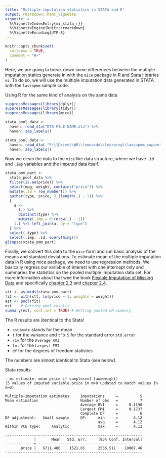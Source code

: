 ```yaml
---
title: "Multiple imputation statistics in STATA and R"
output: rmarkdown::html_vignette
vignette: >
  %\VignetteIndexEntry{mi_stata_r}}
  %\VignetteEngine{knitr::rmarkdown}
  %\VignetteEncoding{UTF-8}
---
```


```r
knitr::opts_chunk$set(
  collapse = TRUE,
  comment = "#>"
)
```


Here, we are going to break down some differences between the multiple imputation statics generate in with the `mice` package in R and Stata libraries `mi`. To do so, we will use the multiple imputation data generated in STATA with the `lassopmm` sample code.


Using R for the same kind of analysis on the same data.

```r
suppressMessages(library(dplyr))
suppressMessages(library(tidyr))
suppressMessages(library(mice))
```
```r
stata_pool_data <- 
  haven::read_dta("DTA-FILE-NAME.dta") %>% 
  haven::zap_labels()
```
```r
stata_pool_data <-
  haven::read_dta( "F:\\Drive\\WB\\leonardo\\learning\\lassopmm_support\\base_pmm_example.dta") %>% 
  haven::zap_labels()
```

Now we clean the data to the `mice` like data structure, where we have `.id` and `.imp` variables and the imputed data itself. 

```r
stata_pmm_part <- 
  stata_pool_data %>%
  filter(is.na(price)) %>%
  select(mpg, weight, contains("price")) %>%
  mutate(.id = row_number()) %>%
  gather(type, price, 3:(length(.) - 1)) %>%
  {
    a <-
      (.) %>%
      distinct(type) %>%
      mutate(.imp = 0:(nrow(.) - 1))
    (.) %>% left_join(a, by = "type")
  } %>%
  select(-type) %>%
  select(.imp, .id, everything())
glimpse(stata_pmm_part)
```

Finally, we convert this data to the `mice` form and run basic analysis of the means and standard deviations. To estimate mean of the multiple imputation data in R using mice package, we need to use regression methods. We basically regress our variable of interest with one intercept only and summaries the statistics on the pooled multiple imputation data set. For more information about that wee the book [Flexible Imputation of Missing Data](https://stefvanbuuren.name/fimd/) and specifically [chapter 2.3](https://stefvanbuuren.name/fimd/sec-whyandwhen.html) and [chapter 2.4](https://stefvanbuuren.name/fimd/sec-inference.html).


```r
stt <- as.mids(stata_pmm_part)
fit <- with(stt, lm(price ~ 1, weights = weight))
est <- pool(fit)
est    # Getting pool results
summary(est, conf.int = TRUE) # Getting pooled LM summary
```

The R results are identical to the Stata!

*    `estimate` stands for the mean
*    `t` for the variance and `t^0.5` for the standard error `std.error`
*    `riv` for the `Average RVI`
*    `fmi` for the `Largest FMI`
*    `df` for the degrees of freedom statistics.

The numbers are almost identical to Stata (see below). 

Stata results:

``` 
. mi estimate: mean price if samples==1 [aw=weight]
(5 values of imputed variable price in m>0 updated to match values in m=0)

Multiple-imputation estimates     Imputations     =          5
Mean estimation                   Number of obs   =          7
                                  Average RVI     =     0.1190
                                  Largest FMI     =     0.1737
                                  Complete DF     =          6
DF adjustment:   Small sample     DF:     min     =       4.12
                                          avg     =       4.12
Within VCE type:     Analytic             max     =       4.12

--------------------------------------------------------------
             |       Mean   Std. Err.     [95% Conf. Interval]
-------------+------------------------------------------------
       price |   6711.486    1521.65      2535.511    10887.46
--------------------------------------------------------------
```

